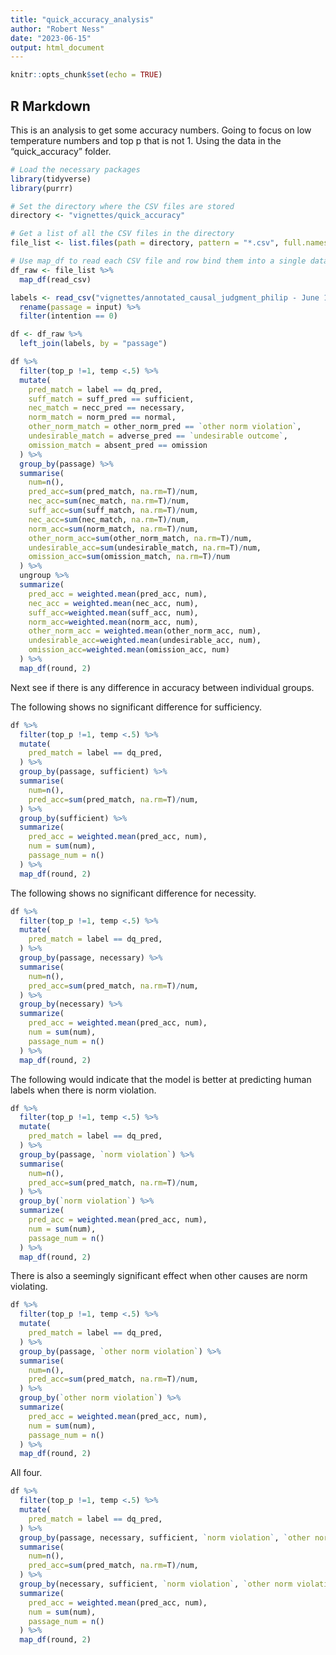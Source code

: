 ```yaml
---
title: "quick_accuracy_analysis"
author: "Robert Ness"
date: "2023-06-15"
output: html_document
---
```


```r
knitr::opts_chunk$set(echo = TRUE)
```

## R Markdown

This is an analysis to get some accuracy numbers.  Going to focus on low temperature numbers and top p that is not 1.  Using the data in the "quick_accuracy" folder.

```r
# Load the necessary packages
library(tidyverse)
library(purrr)

# Set the directory where the CSV files are stored
directory <- "vignettes/quick_accuracy"

# Get a list of all the CSV files in the directory
file_list <- list.files(path = directory, pattern = "*.csv", full.names = TRUE)

# Use map_df to read each CSV file and row bind them into a single dataframe
df_raw <- file_list %>% 
  map_df(read_csv)

labels <- read_csv("vignettes/annotated_causal_judgment_philip - June 15 2022.csv") %>%
  rename(passage = input) %>%
  filter(intention == 0)

df <- df_raw %>%
  left_join(labels, by = "passage")
```

```r
df %>%
  filter(top_p !=1, temp <.5) %>%
  mutate(
    pred_match = label == dq_pred,
    suff_match = suff_pred == sufficient,
    nec_match = necc_pred == necessary,
    norm_match = norm_pred == normal,
    other_norm_match = other_norm_pred == `other norm violation`,
    undesirable_match = adverse_pred == `undesirable outcome`,
    omission_match = absent_pred == omission
  ) %>%
  group_by(passage) %>%
  summarise(
    num=n(),
    pred_acc=sum(pred_match, na.rm=T)/num,
    nec_acc=sum(nec_match, na.rm=T)/num,
    suff_acc=sum(suff_match, na.rm=T)/num,
    nec_acc=sum(nec_match, na.rm=T)/num,
    norm_acc=sum(norm_match, na.rm=T)/num,
    other_norm_acc=sum(other_norm_match, na.rm=T)/num,
    undesirable_acc=sum(undesirable_match, na.rm=T)/num,
    omission_acc=sum(omission_match, na.rm=T)/num
  ) %>%
  ungroup %>%
  summarize(
    pred_acc = weighted.mean(pred_acc, num),
    nec_acc = weighted.mean(nec_acc, num),
    suff_acc=weighted.mean(suff_acc, num),
    norm_acc=weighted.mean(norm_acc, num),
    other_norm_acc = weighted.mean(other_norm_acc, num),
    undesirable_acc=weighted.mean(undesirable_acc, num),
    omission_acc=weighted.mean(omission_acc, num)
  ) %>%
  map_df(round, 2)
```
Next see if there is any difference in accuracy between individual groups.

The following shows no significant difference for sufficiency.

```r
df %>%
  filter(top_p !=1, temp <.5) %>%
  mutate(
    pred_match = label == dq_pred,
  ) %>%
  group_by(passage, sufficient) %>%
  summarise(
    num=n(),
    pred_acc=sum(pred_match, na.rm=T)/num,
  ) %>%
  group_by(sufficient) %>%
  summarize(
    pred_acc = weighted.mean(pred_acc, num),
    num = sum(num),
    passage_num = n()
  ) %>%
  map_df(round, 2)
```
The following shows no significant difference for necessity.

```r
df %>%
  filter(top_p !=1, temp <.5) %>%
  mutate(
    pred_match = label == dq_pred,
  ) %>%
  group_by(passage, necessary) %>%
  summarise(
    num=n(),
    pred_acc=sum(pred_match, na.rm=T)/num,
  ) %>%
  group_by(necessary) %>%
  summarize(
    pred_acc = weighted.mean(pred_acc, num),
    num = sum(num),
    passage_num = n()
  ) %>%
  map_df(round, 2)
```

The following would indicate that the model is better at predicting human labels when there is norm violation.
```r
df %>%
  filter(top_p !=1, temp <.5) %>%
  mutate(
    pred_match = label == dq_pred,
  ) %>%
  group_by(passage, `norm violation`) %>%
  summarise(
    num=n(),
    pred_acc=sum(pred_match, na.rm=T)/num,
  ) %>%
  group_by(`norm violation`) %>%
  summarize(
    pred_acc = weighted.mean(pred_acc, num),
    num = sum(num),
    passage_num = n()
  ) %>%
  map_df(round, 2)
```

There is also a seemingly significant effect when other causes are norm violating.

```r
df %>%
  filter(top_p !=1, temp <.5) %>%
  mutate(
    pred_match = label == dq_pred,
  ) %>%
  group_by(passage, `other norm violation`) %>%
  summarise(
    num=n(),
    pred_acc=sum(pred_match, na.rm=T)/num,
  ) %>%
  group_by(`other norm violation`) %>%
  summarize(
    pred_acc = weighted.mean(pred_acc, num),
    num = sum(num),
    passage_num = n()
  ) %>%
  map_df(round, 2)

```

All four.

```r
df %>%
  filter(top_p !=1, temp <.5) %>%
  mutate(
    pred_match = label == dq_pred,
  ) %>%
  group_by(passage, necessary, sufficient, `norm violation`, `other norm violation`) %>%
  summarise(
    num=n(),
    pred_acc=sum(pred_match, na.rm=T)/num,
  ) %>%
  group_by(necessary, sufficient, `norm violation`, `other norm violation`) %>%
  summarize(
    pred_acc = weighted.mean(pred_acc, num),
    num = sum(num),
    passage_num = n()
  ) %>%
  map_df(round, 2)

```
